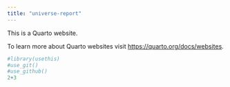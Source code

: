 ```yaml
---
title: "universe-report"
---
```


This is a Quarto website.

To learn more about Quarto websites visit <https://quarto.org/docs/websites>.

```r
#library(usethis)
#use_git()
#use_github()
2+3
```
